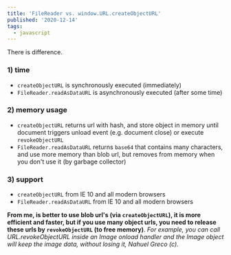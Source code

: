 ```yaml
---
title: 'FileReader vs. window.URL.createObjectURL'
published: '2020-12-14'
tags:
  - javascript
---
```


There is difference.

### 1) time
 - `createObjectURL` is synchronously executed (immediately)
 - `FileReader.readAsDataURL` is asynchronously executed (after some time)

### 2) memory usage
 - `createObjectURL` returns url with hash, and store object in memory until document triggers unload event (e.g. document close) or execute `revokeObjectURL`
 - `FileReader.readAsDataURL` returns `base64` that contains many characters, and use more memory than blob url, but removes from memory when you don't use it (by garbage collector)

### 3) support
 - `createObjectURL` from IE 10 and all modern browsers
 - `FileReader.readAsDataURL` from IE 10 and all modern browsers

 **From me, is better to use blob url's (via `createObjectURL`), it is more efficient and faster, but if you use many object urls, you need to
 release these urls by `revokeObjectURL` (to free memory)**.
*For example, you can call URL.revokeObjectURL inside an Image onload handler and the Image object will keep the image data, without losing it, Nahuel Greco (c).*
